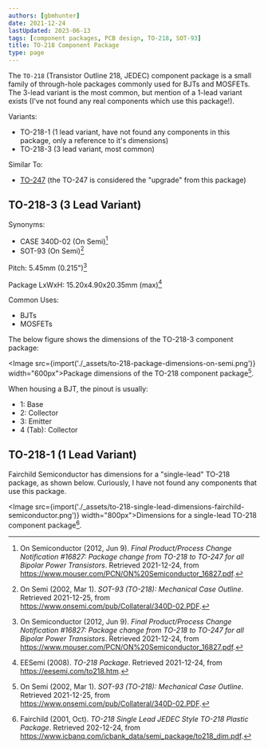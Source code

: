 ```yaml
---
authors: [gbmhunter]
date: 2021-12-24
lastUpdated: 2023-06-13
tags: [component packages, PCB design, TO-218, SOT-93]
title: TO-218 Component Package
type: page
---
```


The `TO-218` (Transistor Outline 218, JEDEC) component package is a small family of through-hole packages commonly used for BJTs and MOSFETs. The 3-lead variant is the most common, but mention of a 1-lead variant exists (I've not found any real components which use this package!).

Variants:

* TO-218-1 (1 lead variant, have not found any components in this package, only a reference to it's dimensions)
* TO-218-3 (3 lead variant, most common)

Similar To:

* [TO-247](/pcb-design/component-packages/to-247-component-package) (the TO-247 is considered the "upgrade" from this package)

## TO-218-3 (3 Lead Variant)

Synonyms:

* CASE 340D-02 (On Semi)[^bib-on-semi-package-change]
* SOT-93 (On Semi)[^bib-on-semi-sot-93]

Pitch: 5.45mm (0.215")[^bib-on-semi-package-change]

Package LxWxH: 15.20x4.90x20.35mm (max)[^bib-eesemi-to-218-package]

Common Uses:

* BJTs
* MOSFETs

The below figure shows the dimensions of the TO-218-3 component package:

<Image src={import('./_assets/to-218-package-dimensions-on-semi.png')} width="600px">Package dimensions of the TO-218 component package[^bib-on-semi-sot-93].</Image>

When housing a BJT, the pinout is usually:

* 1: Base
* 2: Collector
* 3: Emitter
* 4 (Tab): Collector

## TO-218-1 (1 Lead Variant)

Fairchild Semiconductor has dimensions for a "single-lead" TO-218 package, as shown below. Curiously, I have not found any components that use this package.

<Image src={import('./_assets/to-218-single-lead-dimensions-fairchild-semiconductor.png')} width="800px">Dimensions for a single-lead TO-218 component package[^bib-fairchild-to-218-single-lead].</Image>

[^bib-on-semi-package-change]:  On Semiconductor (2012, Jun 9). _Final Product/Process Change Notification #16827:  Package change from TO-218 to TO-247 for all Bipolar Power Transistors_. Retrieved 2021-12-24, from https://www.mouser.com/PCN/ON%20Semiconductor_16827.pdf.
[^bib-fairchild-to-218-single-lead]:  Fairchild (2001, Oct). _TO-218 Single Lead JEDEC Style TO-218 Plastic Package_. Retrieved 202-12-24, from https://www.icbanq.com/icbank_data/semi_package/to218_dim.pdf.
[^bib-eesemi-to-218-package]:  EESemi (2008). _TO-218 Package_. Retrieved 2021-12-24, from https://eesemi.com/to218.htm.
[^bib-on-semi-sot-93]:  On Semi (2002, Mar 1). _SOT-93 (TO-218): Mechanical Case Outline_. Retrieved 2021-12-25, from https://www.onsemi.com/pub/Collateral/340D-02.PDF.
